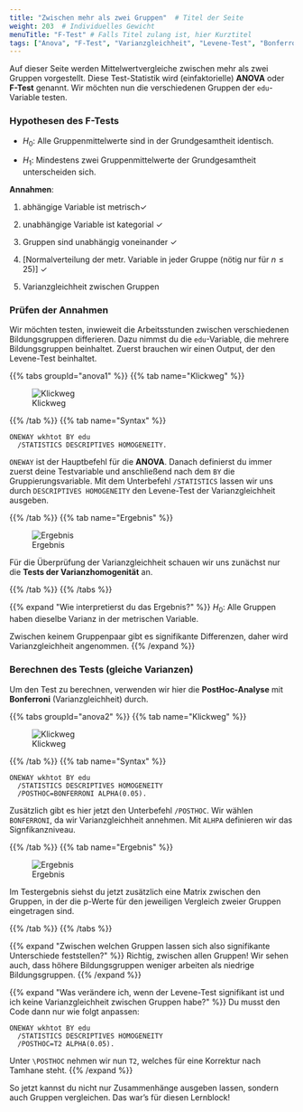 ```yaml
---
title: "Zwischen mehr als zwei Gruppen"  # Titel der Seite
weight: 203  # Individuelles Gewicht 
menuTitle: "F-Test" # Falls Titel zulang ist, hier Kurztitel
tags: ["Anova", "F-Test", "Varianzgleichheit", "Levene-Test", "Bonferroni"]  # Tags hiereinsetzen; Kurzwort, was auf der Seite passsiert
---
```


Auf dieser Seite werden Mittelwertvergleiche zwischen mehr als zwei Gruppen vorgestellt. Diese Test-Statistik wird (einfaktorielle) **ANOVA** oder **F-Test** genannt. Wir möchten nun die verschiedenen Gruppen der `edu`-Variable testen. 

### Hypothesen des F-Tests

- $H_0$: Alle Gruppenmittelwerte sind in der Grundgesamtheit identisch.

- $H_1$: Mindestens zwei Gruppenmittelwerte der Grundgesamtheit unterscheiden sich.


**Annahmen**:

1. abhängige Variable ist metrisch$\checkmark$

2. unabhängige Variable ist kategorial $\checkmark$

3. Gruppen sind unabhängig voneinander $\checkmark$

4. [Normalverteilung der metr. Variable in jeder Gruppe (nötig nur für $n \leq 25$)] $\checkmark$

5. Varianzgleichheit zwischen Gruppen

### Prüfen der Annahmen

Wir möchten testen, inwieweit die Arbeitsstunden zwischen verschiedenen Bildungsgruppen differieren. Dazu nimmst du die `edu`-Variable, die mehrere Bildungsgruppen beinhaltet. Zuerst  brauchen wir einen Output, der den Levene-Test beinhaltet.

{{% tabs groupId=\"anova1\" %}}
{{% tab name=\"Klickweg\" %}}

![Klickweg](../gif/anova1.gif)

{{% /tab %}}
{{% tab name=\"Syntax\" %}}
```spss
ONEWAY wkhtot BY edu
  /STATISTICS DESCRIPTIVES HOMOGENEITY.
```

`ONEWAY` ist der Hauptbefehl für die **ANOVA**. Danach definierst du immer zuerst deine Testvariable und anschließend nach dem `BY` die Gruppierungsvariable. Mit dem Unterbefehl `/STATISTICS` lassen wir uns durch `DESCRIPTIVES HOMOGENEITY` den Levene-Test der Varianzgleichheit ausgeben. 

{{% /tab %}}
{{% tab name=\"Ergebnis\" %}}

![Ergebnis](../img/anova1.png)

Für die Überprüfung der Varianzgleichheit schauen wir uns zunächst nur die **Tests der Varianzhomogenität** an. 

{{% /tab %}}
{{% /tabs %}}

{{% expand \"Wie interpretierst du das Ergebnis?\" %}}
$H_0$: Alle Gruppen haben dieselbe Varianz in der metrischen Variable.

Zwischen keinem Gruppenpaar gibt es signifikante Differenzen, daher wird Varianzgleichheit angenommen. 
{{% /expand %}}

### Berechnen des Tests (gleiche Varianzen)

Um den Test zu berechnen, verwenden wir hier die **PostHoc-Analyse** mit **Bonferroni** (Varianzgleichheit) durch.

{{% tabs groupId=\"anova2\" %}}
{{% tab name=\"Klickweg\" %}}

![Klickweg](../gif/anova2.gif)

{{% /tab %}}
{{% tab name=\"Syntax\" %}}
```spss
ONEWAY wkhtot BY edu
  /STATISTICS DESCRIPTIVES HOMOGENEITY 
  /POSTHOC=BONFERRONI ALPHA(0.05).
```

Zusätzlich gibt es hier jetzt den Unterbefehl `/POSTHOC`. Wir wählen `BONFERRONI`, da wir Varianzgleichheit annehmen. Mit `ALHPA` definieren wir das Signfikanzniveau.

{{% /tab %}}
{{% tab name=\"Ergebnis\" %}}

![Ergebnis](../img/anova2.png)

Im Testergebnis siehst du jetzt zusätzlich eine Matrix zwischen den Gruppen, in der die p-Werte für den jeweiligen Vergleich zweier Gruppen eingetragen sind. 

{{% /tab %}}
{{% /tabs %}}

{{% expand \"Zwischen welchen Gruppen lassen sich also signifikante Unterschiede feststellen?\" %}}
Richtig, zwischen allen Gruppen! Wir sehen auch, dass höhere Bildungsgruppen weniger arbeiten als niedrige Bildungsgruppen.
{{% /expand %}}

{{% expand \"Was verändere ich, wenn der Levene-Test signifikant ist und ich keine Varianzgleichheit zwischen Gruppen habe?\" %}}
Du musst den Code dann nur wie folgt anpassen:
```spss
ONEWAY wkhtot BY edu
  /STATISTICS DESCRIPTIVES HOMOGENEITY 
  /POSTHOC=T2 ALPHA(0.05).
```

Unter `\POSTHOC` nehmen wir nun `T2`, welches für eine Korrektur nach Tamhane steht.
{{% /expand %}}

So jetzt kannst du nicht nur Zusammenhänge ausgeben lassen, sondern auch Gruppen vergleichen. Das war's für diesen Lernblock!